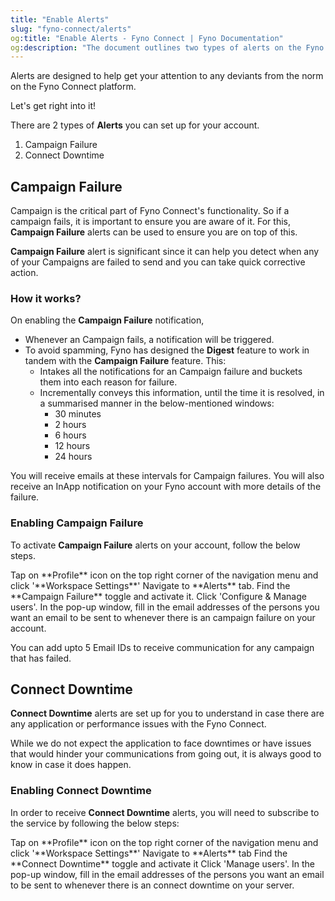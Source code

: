 ```yaml
---
title: "Enable Alerts"
slug: "fyno-connect/alerts"
og:title: "Enable Alerts - Fyno Connect | Fyno Documentation"
og:description: "The document outlines two types of alerts on the Fyno Connect platform: Campaign Failure alerts, which notify users of failed campaigns to enable quick corrective action, and Connect Downtime alerts, which inform users of any application or performance issues."
---
```


Alerts are designed to help get your attention to any deviants from the norm on the Fyno Connect platform.

Let's get right into it!

There are 2 types of **Alerts** you can set up for your account.

1. Campaign Failure
2. Connect Downtime

## Campaign Failure

Campaign is the critical part of Fyno Connect's functionality. So if a campaign fails, it is important to ensure you are aware of it. For this, **Campaign Failure** alerts can be used to ensure you are on top of this.

**Campaign Failure** alert is significant since it can help you detect when any of your Campaigns are failed to send and you can take quick corrective action.

### How it works?

On enabling the **Campaign Failure** notification,

- Whenever an Campaign fails, a notification will be triggered.
- To avoid spamming, Fyno has designed the **Digest** feature to work in tandem with the **Campaign Failure** feature. This:
  - Intakes all the notifications for an Campaign failure and buckets them into each reason for failure.
  - Incrementally conveys this information, until the time it is resolved, in a summarised manner in the below-mentioned windows:
    - 30 minutes
    - 2 hours
    - 6 hours
    - 12 hours
    - 24 hours

<Info>You will receive emails at these intervals for Campaign failures. You will also receive an InApp notification on your Fyno account with more details of the failure.</Info>

### Enabling Campaign Failure

To activate **Campaign Failure** alerts on your account, follow the below steps.

<Steps>
  <Step>Tap on **Profile** icon on the top right corner of the navigation menu and click '**Workspace Settings**'</Step>
  <Step>Navigate to **Alerts** tab.</Step>
  <Step>Find the **Campaign Failure** toggle and activate it.</Step>
  <Step>Click 'Configure & Manage users'. In the pop-up window, fill in the email addresses of the persons you want an email to be sent to whenever there is an campaign failure on your account.</Step>
</Steps>

<Info>You can add upto 5 Email IDs to receive communication for any campaign that has failed.</Info>

## Connect Downtime

**Connect Downtime** alerts are set up for you to understand in case there are any application or performance issues with the Fyno Connect.

While we do not expect the application to face downtimes or have issues that would hinder your communications from going out, it is always good to know in case it does happen.

### Enabling Connect Downtime

In order to receive **Connect Downtime** alerts, you will need to subscribe to the service by following the below steps:

<Steps>
  <Step>Tap on **Profile** icon on the top right corner of the navigation menu and click '**Workspace Settings**'</Step>
  <Step>Navigate to **Alerts** tab</Step>
  <Step>Find the **Connect Downtime** toggle and activate it</Step>
  <Step>Click 'Manage users'. In the pop-up window, fill in the email addresses of the persons you want an email to be sent to whenever there is an connect downtime on your server.</Step>
</Steps>
